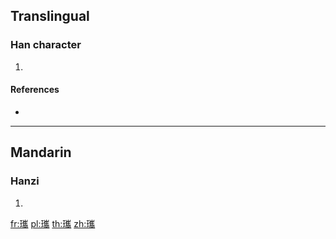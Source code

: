 {{character info/new}}
==Translingual==

===Han character===
{{Han char|rn=96|rad=玉|as=18|sn=22|four=12127|canj=MGUOB}}

# {{defn|Han|sort=玉18}}

====References====
* {{Han ref|kx=0745.240|dkj=21355|dj=1154.030|hdz=21146.120|uh=74D7|ud=29911|bh=F6F3|bd=63219}}

----

==Mandarin==

===Hanzi===
{{cmn-hanzi|pin=[[xī]] ([[xi1]])|wg=hsi<sup>1</sup>}}

# {{defn|lang=cmn|sort=玉18}}

[[fr:瓗]]
[[pl:瓗]]
[[th:瓗]]
[[zh:瓗]]